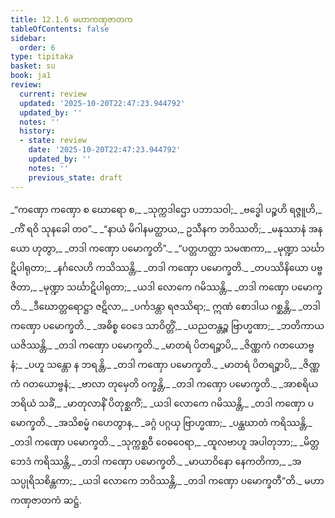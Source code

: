 ```yaml
---
title: 12.1.6 မဟာကဏှဇာတက
tableOfContents: false
sidebar:
  order: 6
type: tipitaka
basket: su
book: ja1
review:
  current: review
  updated: '2025-10-20T22:47:23.944792'
  updated_by: ''
  notes: ''
  history:
  - state: review
    date: '2025-10-20T22:47:23.944792'
    updated_by: ''
    notes: ''
    previous_state: draft
---
```



<DynamicBreadcrumb />


<ReviewStatus review={frontmatter.review} showDetails={true} />

<HypothesisAnnotation frontmatter={frontmatter} />

<Division number="61" book="ja1" e="ch" v="22" p="248">

<Paragraph number="2304" type="verses" book="ja1">
_“ကဏှော ကဏှော စ ဃောရော စ,_  
_သုက္ကဒါဌော ပဘာသဝါ;_  
_ဗဒ္ဓေါ ပဉ္စဟိ ရဇ္ဇူဟိ,_  
_ကိံ ရဝိ သုနခေါ တဝ”._  

</Paragraph>

</Division>
<Division number="62" book="ja1" e="ch" v="22" p="248">

<Paragraph number="2305" type="verses" book="ja1">
_“နာယံ မိဂါနမတ္ထာယ,_  
ဥသီနက ဘဝိဿတိ;_  
_မနုဿာနံ အနယော ဟုတွာ,_  
_တဒါ ကဏှော ပမောက္ခတိ”._  

</Paragraph>

</Division>
<Division number="63" book="ja1" e="ch" v="22" p="248">

<Paragraph number="2306" type="verses" book="ja1">
_“ပတ္တဟတ္ထာ သမဏကာ,_  
_မုဏ္ဍာ သင်္ဃာဋိပါရုတာ;_  
_နင်္ဂလေဟိ ကသိဿန္တိ,_  
_တဒါ ကဏှော ပမောက္ခတိ._  

</Paragraph>

</Division>
<Division number="64" book="ja1" e="ch" v="22" p="248">

<Paragraph number="2307" type="verses" book="ja1">
_တပဿိနိယော ပဗ္ဗဇိတာ,_  
_မုဏ္ဍာ သင်္ဃာဋိပါရုတာ;_  
_ယဒါ လောကေ ဂမိဿန္တိ,_  
_တဒါ ကဏှော ပမောက္ခတိ._  

</Paragraph>

</Division>
<Division number="65" book="ja1" e="ch" v="22" p="248">

<Paragraph number="2308" type="verses" book="ja1">
_ဒီဃောတ္တရောဋ္ဌာ ဇဋိလာ,_  
_ပင်္ကဒန္တာ ရဇဿိရာ;_  
ဣဏံ စောဒါယ ဂစ္ဆန္တိ,_  
_တဒါ ကဏှော ပမောက္ခတိ._  

</Paragraph>

</Division>
<Division number="66" book="ja1" e="ch" v="22" p="248">

<Paragraph number="2309" type="verses" book="ja1">
_အဓိစ္စ ဝေဒေ သာဝိတ္တိံ,_  
_ယညတန္တဉ္စ ဗြာဟ္မဏာ;_  
_ဘတိကာယ ယဇိဿန္တိ,_  
_တဒါ ကဏှော ပမောက္ခတိ._  

</Paragraph>

</Division>
<Division number="67" book="ja1" e="ch" v="22" p="248">

<Paragraph number="2310" type="verses" book="ja1">
_မာတရံ ပိတရဉ္စာပိ,_  
_ဇိဏ္ဏကံ ဂတယောဗ္ဗနံ;_  
_ပဟူ သန္တော န ဘရန္တိ,_  
_တဒါ ကဏှော ပမောက္ခတိ._  

</Paragraph>

</Division>
<Division number="68" book="ja1" e="ch" v="22" p="249">

<Paragraph number="2311" type="verses" book="ja1">
_မာတရံ ပိတရဉ္စာပိ,_  
_ဇိဏ္ဏကံ ဂတယောဗ္ဗနံ;_  
_ဗာလာ တုမှေတိ ဝက္ခန္တိ,_  
_တဒါ ကဏှော ပမောက္ခတိ._  

</Paragraph>

</Division>
<Division number="69" book="ja1" e="ch" v="22" p="249">

<Paragraph number="2312" type="verses" book="ja1">
_အာစရိယဘရိယံ သခိံ,_  
_မာတုလာနိံ ပိတုစ္ဆကိံ;_  
_ယဒါ လောကေ ဂမိဿန္တိ,_  
_တဒါ ကဏှော ပမောက္ခတိ._  

</Paragraph>

</Division>
<Division number="70" book="ja1" e="ch" v="22" p="249">

<Paragraph number="2313" type="verses" book="ja1">
_အသိစမ္မံ ဂဟေတွာန,_  
_ခဂ္ဂံ ပဂ္ဂယှ ဗြာဟ္မဏာ;_  
_ပန္ထဃာတံ ကရိဿန္တိ,_  
_တဒါ ကဏှော ပမောက္ခတိ._  

</Paragraph>

</Division>
<Division number="71" book="ja1" e="ch" v="22" p="249">

<Paragraph number="2314" type="verses" book="ja1">
_သုက္ကစ္ဆဝီ ဝေဓဝေရာ,_  
_ထူလဗာဟူ အပါတုဘာ;_  
_မိတ္တဘေဒံ ကရိဿန္တိ,_  
_တဒါ ကဏှော ပမောက္ခတိ._  

</Paragraph>

</Division>
<Division number="72" book="ja1" e="ch" v="22" p="249">

<Paragraph number="2315" type="verses" book="ja1">
_မာယာဝိနော နေကတိကာ,_  
_အသပ္ပုရိသစိန္တကာ;_  
_ယဒါ လောကေ ဘဝိဿန္တိ,_  
_တဒါ ကဏှော ပမောက္ခတီ”တိ._  


</Paragraph>
</Division>

<Paragraph number="2316" type="center" book="ja1">
မဟာကဏှဇာတကံ ဆဋ္ဌံ.
</Paragraph>